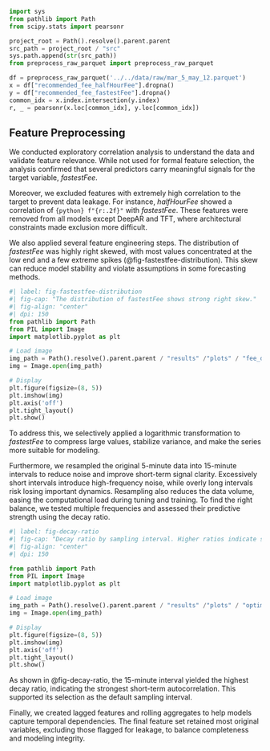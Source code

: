 ```python
import sys
from pathlib import Path
from scipy.stats import pearsonr

project_root = Path().resolve().parent.parent
src_path = project_root / "src"
sys.path.append(str(src_path))
from preprocess_raw_parquet import preprocess_raw_parquet

df = preprocess_raw_parquet('../../data/raw/mar_5_may_12.parquet')
x = df["recommended_fee_halfHourFee"].dropna()
y = df["recommended_fee_fastestFee"].dropna()
common_idx = x.index.intersection(y.index)
r, _ = pearsonr(x.loc[common_idx], y.loc[common_idx])
```

## Feature Preprocessing

We conducted exploratory correlation analysis to understand the data and validate feature relevance. While not used for formal feature selection, the analysis confirmed that several predictors carry meaningful signals for the target variable, *fastestFee*.

Moreover, we excluded features with extremely high correlation to the target to prevent data leakage. For instance, *halfHourFee* showed a correlation of `{python} f"{r:.2f}"` with *fastestFee*. These features were removed from all models except DeepAR and TFT, where architectural constraints made exclusion more difficult.

We also applied several feature engineering steps. The distribution of *fastestFee* was highly right skewed, with most values concentrated at the low end and a few extreme spikes (@fig-fastestfee-distribution). This skew can reduce model stability and violate assumptions in some forecasting methods. 

```python
#| label: fig-fastestfee-distribution
#| fig-cap: "The distribution of fastestFee shows strong right skew."
#| fig-align: "center"
#| dpi: 150
from pathlib import Path
from PIL import Image
import matplotlib.pyplot as plt

# Load image
img_path = Path().resolve().parent.parent / "results" /"plots" / "fee_distribution.png"
img = Image.open(img_path)

# Display
plt.figure(figsize=(8, 5))
plt.imshow(img)
plt.axis('off')
plt.tight_layout()
plt.show()
```

To address this, we selectively applied a logarithmic transformation to *fastestFee* to compress large values, stabilize variance, and make the series more suitable for modeling. 

Furthermore, we resampled the original 5-minute data into 15-minute intervals to reduce noise and improve short-term signal clarity. Excessively short intervals introduce high-frequency noise, while overly long intervals risk losing important dynamics. Resampling also reduces the data volume, easing the computational load during tuning and training. To find the right balance, we tested multiple frequencies and assessed their predictive strength using the decay ratio.

```python
#| label: fig-decay-ratio
#| fig-cap: "Decay ratio by sampling interval. Higher ratios indicate stronger AR(1)-like structure and better short-term predictability."
#| fig-align: "center"
#| dpi: 150

from pathlib import Path
from PIL import Image
import matplotlib.pyplot as plt

# Load image
img_path = Path().resolve().parent.parent / "results" /"plots" / "optimal_interval.png"
img = Image.open(img_path)

# Display
plt.figure(figsize=(8, 5))
plt.imshow(img)
plt.axis('off')
plt.tight_layout()
plt.show()
```

As shown in @fig-decay-ratio, the 15-minute interval yielded the highest decay ratio, indicating the strongest short-term autocorrelation. This supported its selection as the default sampling interval.

Finally, we created lagged features and rolling aggregates to help models capture temporal dependencies. The final feature set retained most original variables, excluding those flagged for leakage, to balance completeness and modeling integrity.
